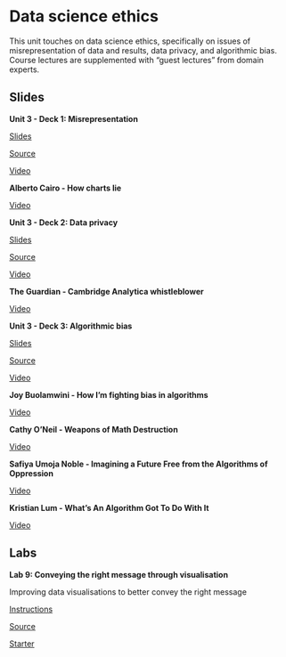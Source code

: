 # Data science ethics {#ethics}

This unit touches on data science ethics, specifically on issues of misrepresentation of data and results, data privacy, and algorithmic bias.
Course lectures are supplemented with "guest lectures" from domain experts.

## Slides

::: {.slide-deck}
**Unit 3 - Deck 1: Misrepresentation**

::: {.slides}
[Slides](https://rstudio-education.github.io/datascience-box/course-materials/slides/u3-d01-misrepresentation/u3-d01-misrepresentation.html#1)
:::

::: {.source}
[Source](https://github.com/rstudio-education/datascience-box/tree/master/course-materials/slides/u3-d01-misrepresentation)
:::

::: {.video}
[Video](https://youtu.be/C_-rTKfswUI)
:::
:::

::: {.guest-lecture}
**Alberto Cairo - How charts lie**

::: {.video}
[Video](https://youtu.be/Low28hx4wyk)
:::
:::

::: {.slide-deck}
**Unit 3 - Deck 2: Data privacy**

::: {.slides}
[Slides](https://rstudio-education.github.io/datascience-box/course-materials/slides/u3-d02-privacy/u3-d02-privacy.html#1)
:::

::: {.source}
[Source](https://github.com/rstudio-education/datascience-box/tree/master/course-materials/slides/u3-d02-privacy)
:::

::: {.video}
[Video](https://youtu.be/c4fvdoNbcSw)
:::
:::

::: {.guest-lecture}
**The Guardian - Cambridge Analytica whistleblower**

::: {.video}
[Video](https://youtu.be/FXdYSQ6nu-M)
:::
:::

::: {.slide-deck}
**Unit 3 - Deck 3: Algorithmic bias**

::: {.slides}
[Slides](https://rstudio-education.github.io/datascience-box/course-materials/slides/u3-d03-algorithmic-bias/u3-d03-algorithmic-bias.html#1)
:::

::: {.source}
[Source](https://github.com/rstudio-education/datascience-box/tree/master/course-materials/slides/u3-d03-algorithmic-bias)
:::

::: {.video}
[Video](https://youtu.be/c4fvdoNbcSw)
:::
:::

::: {.guest-lecture}
**Joy Buolamwini - How I'm fighting bias in algorithms**

::: {.video}
[Video](https://youtu.be/UG_X_7g63rY)
:::
:::

::: {.guest-lecture}
**Cathy O'Neil - Weapons of Math Destruction**

::: {.video}
[Video](https://youtu.be/TQHs8SA1qpk)
:::
:::

::: {.guest-lecture}
**Safiya Umoja Noble - Imagining a Future Free from the Algorithms of Oppression**

::: {.video}
[Video](https://youtu.be/tNi_U1Bb1S0)
:::
:::

::: {.guest-lecture}
**Kristian Lum - What's An Algorithm Got To Do With It**

::: {.video}
[Video](https://youtu.be/5zxDwA99soA)
:::
:::

## Labs

::: {.lab}
**Lab 9: Conveying the right message through visualisation**

Improving data visualisations to better convey the right message

::: {.instructions}
[Instructions](https://rstudio-education.github.io/datascience-box/course-materials/lab-instructions/lab-09/lab-09-better-viz.html)
:::

::: {.source}
[Source](https://github.com/rstudio-education/datascience-box/tree/master/course-materials/lab-instructions/lab-09)
:::

::: {.starter}
[Starter](https://github.com/rstudio-education/datascience-box/tree/master/course-materials/starters/lab/lab-09-better-viz)
:::
:::
